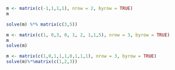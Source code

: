 ```r
m <- matrix(c(-1,1,1,1), nrow = 2, byrow = TRUE)
m

solve(m) %*% matrix(c(3,5))
```

```r
m <- matrix(c(1, 0,3, 0, 1, 2, 1,1,5), nrow = 3, byrow = TRUE)
m
solve(m)
```

```r
m <- matrix(c(1,0,1,1,1,0,1,1,1), nrow = 3, byrow = TRUE)
solve(m)%*%matrix(c(1,2,3))
```

